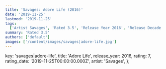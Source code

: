 ```yaml
---
title: 'Savages: Adore Life (2016)'
date: '2019-11-25'
lastmod: '2019-11-25'
tags:
  ['Artist Savages', 'Rated 3.5', 'Release Year 2016', 'Release Decade 2010']
summary: 'Rated 3.5'
authors: ['default']
images: ['/content/images/savages|adore-life.jpg']
---
```


  key: 'savages|adore-life',
  title: 'Adore Life',
  release_year: 2016,
  rating: 7,
  rating_date: '2019-11-25T00:00:00.000Z',
  artist: 'Savages',
};

<MusicRating data={data} />
